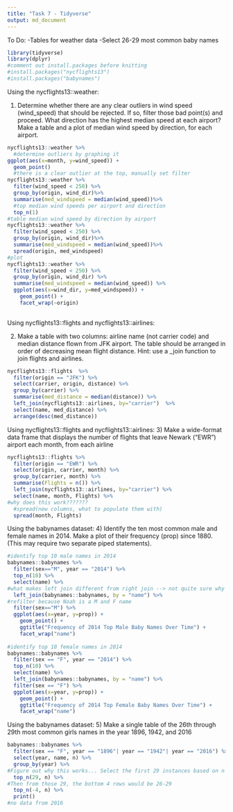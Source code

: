 ```yaml
---
title: "Task 7 - Tidyverse"
output: md_document
---
```

To Do:
-Tables for weather data
-Select 26-29 most common baby names

```r
library(tidyverse)
library(dplyr)
#comment out install.packages before knitting
#install.packages("nycflights13")
#install.packages("babynames")
```

Using the nycflights13::weather:

1) Determine whether there are any clear outliers in wind speed (wind_speed) that should be rejected. If so, filter those bad point(s) and proceed.
What direction has the highest median speed at each airport? Make a table and a plot of median wind speed by direction, for each airport. 
```r
nycflights13::weather %>%
  #determine outliers by graphing it
ggplot(aes(x=month, y=wind_speed)) +
  geom_point()
  #there is a clear outlier at the top, manually set filter
nycflights13::weather %>% 
  filter(wind_speed < 250) %>%
  group_by(origin, wind_dir)%>%
  summarise(med_windspeed = median(wind_speed))%>%
  #top median wind speeds per airport and direction
  top_n(1)
#table median wind speed by direction by airport
nycflights13::weather %>% 
  filter(wind_speed < 250) %>%
  group_by(origin, wind_dir)%>%
  summarise(med_windspeed = median(wind_speed))%>%
  spread(origin, med_windspeed)
#plot
nycflights13::weather %>%
  filter(wind_speed < 250) %>%
  group_by(origin, wind_dir) %>%
  summarise(med_windspeed = median(wind_speed)) %>%
  ggplot(aes(x=wind_dir, y=med_windspeed)) +
    geom_point() +
    facet_wrap(~origin)
  
```
Using nycflights13::flights and nycflights13::airlines:

2) Make a table with two columns: airline name (not carrier code) and median distance flown from JFK airport. The table should be arranged in order of decreasing mean flight distance. Hint: use a _join function to join flights and airlines.
```r
nycflights13::flights  %>%
  filter(origin == "JFK") %>%
  select(carrier, origin, distance) %>%
  group_by(carrier) %>%
  summarise(med_distance = median(distance)) %>%
  left_join(nycflights13::airlines, by="carrier")  %>%
  select(name, med_distance) %>%
  arrange(desc(med_distance))
```

Using nycflights13::flights and nycflights13::airlines:
3) Make a wide-format data frame that displays the number of flights that leave Newark ("EWR") airport each month, from each airline
```r
nycflights13::flights %>%
  filter(origin == "EWR") %>%
  select(origin, carrier, month) %>%
  group_by(carrier, month) %>%
  summarise(Flights = n()) %>%
  left_join(nycflights13::airlines, by="carrier") %>%
  select(name, month, Flights) %>%
#why does this work???????
  #spread(new columns, what to populate them with)
  spread(month, Flights)
```

Using the babynames dataset:
4) Identify the ten most common male and female names in 2014. Make a plot of their frequency (prop) since 1880. (This may require two separate piped statements).

```r
#identify top 10 male names in 2014
babynames::babynames %>%
  filter(sex=="M", year == "2014") %>%
  top_n(10) %>%
  select(name) %>%
#what makes left join different from right join --> not quite sure why this works but it does
  left_join(babynames::babynames, by = "name") %>%
#refilter because Noah is a M and F name
  filter(sex=="M") %>%
  ggplot(aes(x=year, y=prop)) +
    geom_point() +
    ggtitle("Frequency of 2014 Top Male Baby Names Over Time") +
    facet_wrap("name")
  
#identify top 10 female names in 2014
babynames::babynames %>%
  filter(sex == "F", year == "2014") %>%
  top_n(10) %>%
  select(name) %>%
  left_join(babynames::babynames, by = "name") %>%
  filter(sex == "F") %>%
  ggplot(aes(x=year, y=prop)) +
    geom_point() +
    ggtitle("Frequency of 2014 Top Female Baby Names Over Time") +
    facet_wrap("name")
```
Using the babynames dataset:
5) Make a single table of the 26th through 29th most common girls names in the year 1896, 1942, and 2016
```r
babynames::babynames %>%
  filter(sex == "F", year == "1896"| year == "1942"| year == "2016") %>%
  select(year, name, n) %>%
  group_by(year) %>%
#Figure out why this works... Select the first 29 instances based on n
  top_n(29, n) %>%
#Then from those 29, the bottom 4 rows would be 26-29
  top_n(-4, n) %>%
  print()
#no data from 2016
```